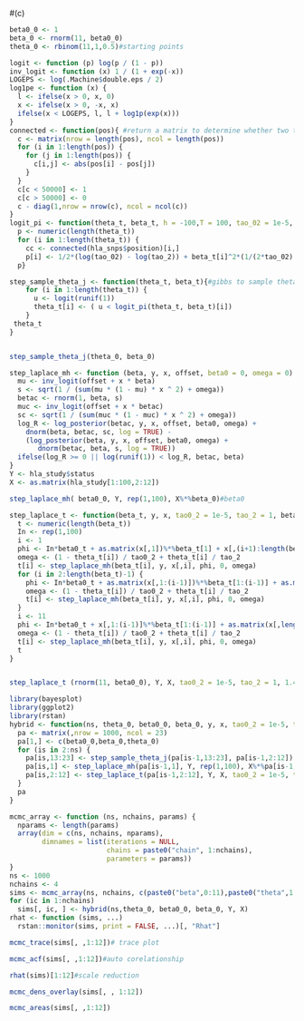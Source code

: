 
#(c)
```r
beta0_0 <- 1
beta_0 <- rnorm(11, beta0_0)
theta_0 <- rbinom(11,1,0.5)#starting points
```

```r
logit <- function (p) log(p / (1 - p))
inv_logit <- function (x) 1 / (1 + exp(-x))
LOGEPS <- log(.Machine$double.eps / 2)
log1pe <- function (x) {
  l <- ifelse(x > 0, x, 0)
  x <- ifelse(x > 0, -x, x)
  ifelse(x < LOGEPS, l, l + log1p(exp(x)))
}
connected <- function(pos){ #return a matrix to determine whether two theta are dependent
  c <- matrix(nrow = length(pos), ncol = length(pos))
  for (i in 1:length(pos)) {
    for (j in 1:length(pos)) {
      c[i,j] <- abs(pos[i] - pos[j])
    }
  }
  c[c < 50000] <- 1
  c[c > 50000] <- 0
  c - diag(1,nrow = nrow(c), ncol = ncol(c))
}
logit_pi <- function(theta_t, beta_t, h = -100,T = 100, tao_02 = 1e-5, tao_2 = 1){
  p <- numeric(length(theta_t))
  for (i in 1:length(theta_t)) {
    cc <- connected(hla_snps$position)[i,]
    p[i] <- 1/2*(log(tao_02) - log(tao_2)) + beta_t[i]^2*(1/(2*tao_02) - 1/(2*tao_2)) +h+2/T*sum(2*cc%*%theta_t-1)}
  p}

step_sample_theta_j <- function(theta_t, beta_t){#gibbs to sample theta
    for (i in 1:length(theta_t)) {
      u <- logit(runif(1))
      theta_t[i] <- ( u < logit_pi(theta_t, beta_t)[i])
    }
 theta_t   
}


step_sample_theta_j(theta_0, beta_0)

```
```r
step_laplace_mh <- function (beta, y, x, offset, beta0 = 0, omega = 0) {#laplace
  mu <- inv_logit(offset + x * beta)
  s <- sqrt(1 / (sum(mu * (1 - mu) * x ^ 2) + omega))
  betac <- rnorm(1, beta, s)
  muc <- inv_logit(offset + x * betac)
  sc <- sqrt(1 / (sum(muc * (1 - muc) * x ^ 2) + omega))
  log_R <- log_posterior(betac, y, x, offset, beta0, omega) +
    dnorm(beta, betac, sc, log = TRUE) -
    (log_posterior(beta, y, x, offset, beta0, omega) +
       dnorm(betac, beta, s, log = TRUE))
  ifelse(log_R >= 0 || log(runif(1)) < log_R, betac, beta)
}
Y <- hla_study$status
X <- as.matrix(hla_study[1:100,2:12])

step_laplace_mh( beta0_0, Y, rep(1,100), X%*%beta_0)#beta0
```
 
```r
step_laplace_t <- function(beta_t, y, x, tao0_2 = 1e-5, tao_2 = 1, beta0_t, theta_t){
  t <- numeric(length(beta_t))
  In <- rep(1,100)
  i <- 1
  phi <- In*beta0_t + as.matrix(x[,1])%*%beta_t[1] + x[,(i+1):length(beta_t)]%*%beta_t[(i+1):length(beta_t)]
  omega <- (1 - theta_t[i]) / tao0_2 + theta_t[i] / tao_2
  t[i] <- step_laplace_mh(beta_t[i], y, x[,i], phi, 0, omega)
  for (i in 2:length(beta_t)-1) {
    phi <- In*beta0_t + as.matrix(x[,1:(i-1)])%*%beta_t[1:(i-1)] + as.matrix(x[,(i+1):length(beta_t)])%*%beta_t[(i+1):length(beta_t)]
    omega <- (1 - theta_t[i]) / tao0_2 + theta_t[i] / tao_2
    t[i] <- step_laplace_mh(beta_t[i], y, x[,i], phi, 0, omega)
  }
  i <- 11
  phi <- In*beta0_t + x[,1:(i-1)]%*%beta_t[1:(i-1)] + as.matrix(x[,length(beta_t)])%*%beta_t[length(beta_t)]
  omega <- (1 - theta_t[i]) / tao0_2 + theta_t[i] / tao_2
  t[i] <- step_laplace_mh(beta_t[i], y, x[,i], phi, 0, omega)
  t
}


step_laplace_t (rnorm(11, beta0_0), Y, X, tao0_2 = 1e-5, tao_2 = 1, 1.49938, step_sample_theta_j(theta_0, beta_0))#beta
```
 
```r
library(bayesplot)
library(ggplot2)
library(rstan)
hybrid <- function(ns, theta_0, beta0_0, beta_0, y, x, tao0_2 = 1e-5, tao_2 = 1){# function to sample f
  pa <- matrix(,nrow = 1000, ncol = 23)
  pa[1,] <- c(beta0_0,beta_0,theta_0)
  for (is in 2:ns) {
    pa[is,13:23] <- step_sample_theta_j(pa[is-1,13:23], pa[is-1,2:12])
    pa[is,1] <- step_laplace_mh(pa[is-1,1], Y, rep(1,100), X%*%pa[is-1,2:12])
    pa[is,2:12] <- step_laplace_t(pa[is-1,2:12], Y, X, tao0_2 = 1e-5, tao_2 = 1, pa[is,1], pa[is,13:23])
  }
  pa
}

mcmc_array <- function (ns, nchains, params) {
  nparams <- length(params)
  array(dim = c(ns, nchains, nparams),
        dimnames = list(iterations = NULL,
                        chains = paste0("chain", 1:nchains),
                        parameters = params))
}
ns <- 1000
nchains <- 4
sims <- mcmc_array(ns, nchains, c(paste0("beta",0:11),paste0("theta",1:11)))
for (ic in 1:nchains)
  sims[, ic, ] <- hybrid(ns,theta_0, beta0_0, beta_0, Y, X)
rhat <- function (sims, ...)
  rstan::monitor(sims, print = FALSE, ...)[, "Rhat"]
```

```r
mcmc_trace(sims[, ,1:12])# trace plot
```
 
```r
mcmc_acf(sims[, ,1:12])#auto corelationship
```
 
```r
rhat(sims)[1:12]#scale reduction
```
 
```r
mcmc_dens_overlay(sims[, , 1:12])
```
 
```r
mcmc_areas(sims[, ,1:12])
```